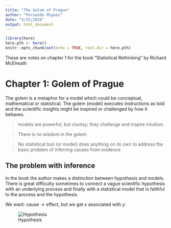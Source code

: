 ```yaml
---
title: "The Golem of Prague"
author: "Fernando Miguez"
date: "5/25/2020"
output: html_document
---
```


```r
library(here)
here.pth <- here()
knitr::opts_chunk$set(echo = TRUE, root.dir = here.pth)
```

These are notes on chapter 1 for the book "Statistical Rethinking" by Richard McElreath

# Chapter 1: Golem of Prague

The golem is a metaphor for a model which could be conceptual, mathematical or statistical. The golem (model) executes instructions as told and the scientific insights might be inspired or challenged by how it behaves.


> models are powerful, but clumsy; they challenge and inspire intuition. 

> There is no wisdom in the golem 

> No statistical tool (or model) does anything on its own to address the basic problem of inferring causes from evidence

## The problem with inference

In the book the author makes a distinction between hypothesis and models. There is great difficulty sometimes to connect a vague scientific hypothesis with an underlying process and finally with a statistical model that is faithful to the process and the hypothesis.        

We want: $\text{cause} \rightarrow \text{effect}$, but we get $x$ associated with  $y$.

![Hypothesis](./figs/HPM.png)


